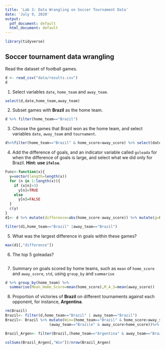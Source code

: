 ```yaml
---
title: 'Lab 3: Data Wrangling on Soccer Tournament Data'
date: 'July 9, 2020'
output:
  pdf_document: default
  html_document: default
---
```

```r
library(tidyverse)
```

Soccer tournament data wrangling
--------------------------
Read the dataset of football games.
```r
d <- read_csv("data/results.csv")
d
```

1. Select variables `date`, `home_team` and `away_team`.
```r
select(d,date,home_team,away_team)
```
2. Subset games with **Brazil** as the home team.
```r
d %>% filter(home_team=="Brazil")
```

3. Choose the games that Brazil won as the home team, and select variables `date`, `away_team` and `tournament`.
```r
d%>%filter(home_team=="Brazil" & home_score>away_score) %>% select(date,away_team,tournament)
```

4. Add the difference of goals, and an indicator variable called `goleada` for when the difference of goals is large,  and select what we did only for Brazil. **Hint: use `ifelse`**.
```r
Func<-function(x){
  y=vector(length=length(x))
  for (n in 1:length(x)){
    if (x[n]>3)
      y[n]=TRUE
    else
      y[n]=FALSE
  }
  c(y)
}
d1<- d %>% mutate(difference=abs(home_score-away_score)) %>% mutate(g=Func(difference))

filter(d1,home_team=="Brazil" |away_team=="Brazil")
```

5. What was the largest difference in goals within these games?
```r
max(d1[,"difference"])
```

6. The top 5 goleadas?
```r

```
7. Summary on goals scored by home teams, such as `mean` of `home_score` and `away_score`, `std`, using `group_by` and `summarise`
```r
d %>% group_by(home_team) %>%
  summarise(Mean_Home_Score=mean(home_score),M_A_S=mean(away_score))
```

8. Proportion of victories of **Brazil** on different tournaments against each opponent, for instance, **Argentina**.
```r
rm(Brazil)
Brazil<- filter(d,home_team=="Brazil" | away_team=="Brazil")
Brazil<- Brazil %>% mutate(Win=(home_team=="Brazil" & home_score>away_score) | 
                    (away_team=="Brazile" & away_score>home_score))%>% select(date,home_team,away_team,home_score,away_score,Win)

Brazil_Argen<- filter(Brazil,(home_team=="Argentina" & away_team=="Brazil")| (away_team=="Argentina"& home_team=="Brazil"))

colSums(Brazil_Argen[,"Win"])/nrow(Brazil_Argen)
```

